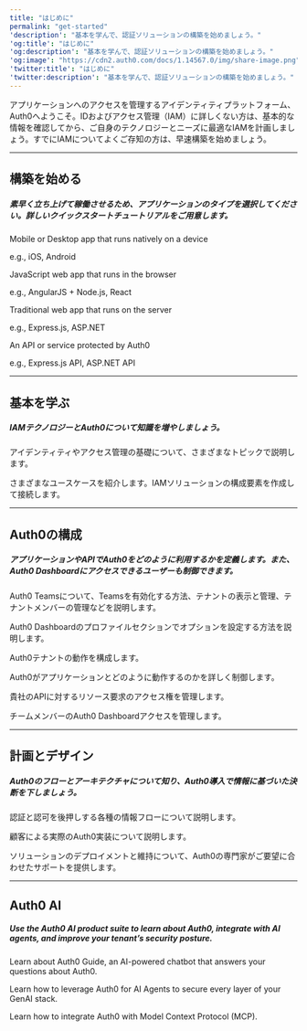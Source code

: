 ---
title: "はじめに"
permalink: "get-started"
'description': "基本を学んで、認証ソリューションの構築を始めましょう。"
'og:title': "はじめに"
'og:description': "基本を学んで、認証ソリューションの構築を始めましょう。"
'og:image': "https://cdn2.auth0.com/docs/1.14567.0/img/share-image.png"
'twitter:title': "はじめに"
'twitter:description': "基本を学んで、認証ソリューションの構築を始めましょう。"
---


<AuthDocsPipeline activeId="get-started"/>

アプリケーションへのアクセスを管理するアイデンティティプラットフォーム、Auth0へようこそ。IDおよびアクセス管理（IAM）に詳しくない方は、基本的な情報を確認してから、ご自身のテクノロジーとニーズに最適なIAMを計画しましょう。すでにIAMについてよくご存知の方は、早速構築を始めましょう。

---

## 構築を始める

##### 素早く立ち上げて稼働させるため、アプリケーションのタイプを選択してください。詳しいクイックスタートチュートリアルをご用意します。

<Card title="Native/Mobile App" href="/docs/ja-jp/quickstart/native">

Mobile or Desktop app that runs natively on a device

e.g., iOS, Android

</Card>

<Card title="Single Page App" href="/docs/ja-jp/quickstart/spa">

JavaScript web app that runs in the browser

e.g., AngularJS + Node.js, React

</Card>

<Card title="Regular Web App" href="/docs/ja-jp/quickstart/webapp">

Traditional web app that runs on the server

e.g., Express.js, ASP.NET

</Card>

<Card title="Backend/API" href="/docs/ja-jp/quickstart/backend">

An API or service protected by Auth0

e.g., Express.js API, ASP.NET API

</Card>

---

## 基本を学ぶ

##### IAMテクノロジーとAuth0について知識を増やしましょう。

<Card title="アイデンティティの基礎" href="/docs/ja-jp/get-started/identity-fundamentals">

アイデンティティやアクセス管理の基礎について、さまざまなトピックで説明します。

</Card>

<Card title="Auth0の概要" href="/docs/ja-jp/get-started/auth0-overview">

さまざまなユースケースを紹介します。IAMソリューションの構成要素を作成して接続します。

</Card>

---

## Auth0の構成

##### アプリケーションやAPIでAuth0をどのように利用するかを定義します。また、Auth0 Dashboardにアクセスできるユーザーも制御できます。

<Card title="Auth0 Teams" href="/docs/ja-jp/get-started/auth0-teams">

Auth0 Teamsについて、Teamsを有効化する方法、テナントの表示と管理、テナントメンバーの管理などを説明します。

</Card>

<Card title="Dashboardプロファイル" href="/docs/ja-jp/get-started/dashboard-profile">

Auth0 Dashboardのプロファイルセクションでオプションを設定する方法を説明します。

</Card>

<Card title="テナント設定" href="/docs/ja-jp/get-started/tenant-settings">

Auth0テナントの動作を構成します。

</Card>

<Card title="Auth0内のアプリケーション" href="/docs/ja-jp/get-started/applications">

Auth0がアプリケーションとどのように動作するのかを詳しく制御します。

</Card>

<Card title="API" href="/docs/ja-jp/get-started/apis">

貴社のAPIに対するリソース要求のアクセス権を管理します。

</Card>

<Card title="ダッシュボードアクセスを管理する" href="/docs/ja-jp/get-started/manage-dashboard-access">

チームメンバーのAuth0 Dashboardアクセスを管理します。

</Card>

---

## 計画とデザイン

##### Auth0のフローとアーキテクチャについて知り、Auth0導入で情報に基づいた決断を下しましょう。

<Card title="認証フローと認可フロー" href="/docs/ja-jp/get-started/authentication-and-authorization-flow">

認証と認可を後押しする各種の情報フローについて説明します。

</Card>

<Card title="アーキテクチャシナリオ" href="/docs/ja-jp/get-started/architecture-scenarios">

顧客による実際のAuth0実装について説明します。

</Card>

<Card title="プロフェッショナルサービス" href="/docs/ja-jp/get-started/professional-services">

ソリューションのデプロイメントと維持について、Auth0の専門家がご要望に合わせたサポートを提供します。

</Card>

---

## Auth0 AI

##### Use the Auth0 AI product suite to learn about Auth0, integrate with AI agents, and improve your tenant’s security posture.

<Card title="Auth0 Guide" href="/docs/ja-jp/get-started/auth0-guide">

Learn about Auth0 Guide, an AI-powered chatbot that answers your questions about Auth0.

</Card>

<Card title="Auth0 for AI Agents" href="/docs/ja-jp/get-started/auth0-for-ai-agents">

Learn how to leverage Auth0 for AI Agents to secure every layer of your GenAI stack.

</Card>

<Card title="Auth0 Model Context Protocol (MCP) Server" href="/docs/ja-jp/get-started/auth0-mcp-server">

Learn how to integrate Auth0 with Model Context Protocol (MCP).

</Card>

